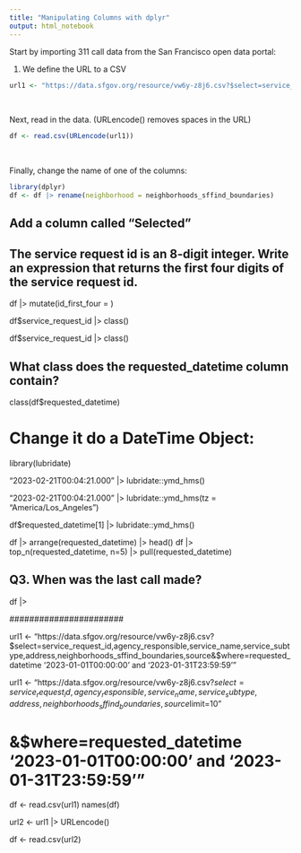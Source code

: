 ```yaml
---
title: "Manipulating Columns with dplyr"
output: html_notebook
---
```


Start by importing 311 call data from the San Francisco open data portal:

1. We define the URL to a CSV

```r
url1 <- "https://data.sfgov.org/resource/vw6y-z8j6.csv?$select=service_request_id,requested_datetime,agency_responsible,service_name,service_subtype,address,neighborhoods_sffind_boundaries,source&$limit=100&$where=requested_datetime between '2023-02-21T00:00:00' and '2023-02-21T23:59:59'"
```

\

Next, read in the data. (URLencode() removes spaces in the URL)

```r
df <- read.csv(URLencode(url1))
```

\

Finally, change the name of one of the columns:

```r
library(dplyr)
df <- df |> rename(neighborhood = neighborhoods_sffind_boundaries)
```

## Add a column called "Selected" 


## The service request id is an 8-digit integer. Write an expression  that returns the first four digits of the service request id.


df |> mutate(id_first_four = )

df$service_request_id |> class()

df$service_request_id |> class()


## What class does the requested_datetime column contain?

class(df$requested_datetime)

# Change it do a DateTime Object:

library(lubridate)

"2023-02-21T00:04:21.000" |>  lubridate::ymd_hms()

"2023-02-21T00:04:21.000" |>  lubridate::ymd_hms(tz = "America/Los_Angeles")

df$requested_datetime[1] |> lubridate::ymd_hms()


df |> arrange(requested_datetime) |> head()
df |> 
  top_n(requested_datetime, n=5) |> 
  pull(requested_datetime)

## Q3. When was the last call made?

df |> 
  
  
  
  #######################

url1 <- "https://data.sfgov.org/resource/vw6y-z8j6.csv?$select=service_request_id,agency_responsible,service_name,service_subtype,address,neighborhoods_sffind_boundaries,source&$where=requested_datetime '2023-01-01T00:00:00' and '2023-01-31T23:59:59'"


url1 <- "https://data.sfgov.org/resource/vw6y-z8j6.csv?$select=service_request_id,agency_responsible,service_name,service_subtype,address,neighborhoods_sffind_boundaries,source$limit=10"

# &$where=requested_datetime '2023-01-01T00:00:00' and '2023-01-31T23:59:59'"

df <- read.csv(url1)
names(df)

url2 <- url1 |> URLencode()


df <- read.csv(url2)
